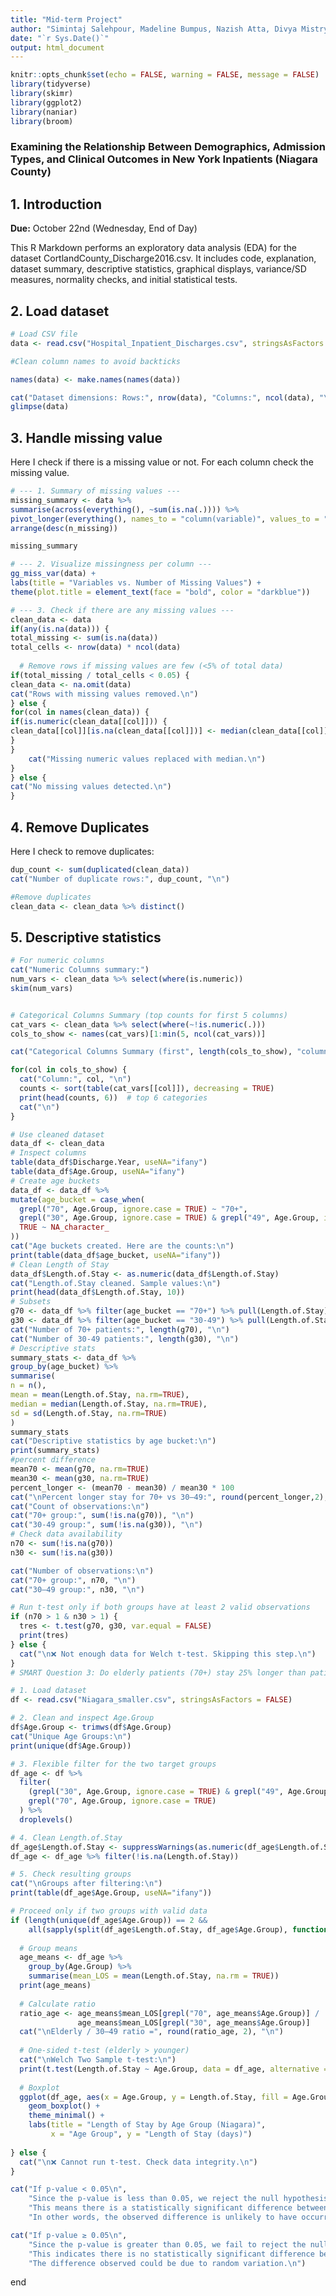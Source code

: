 ---
title: "Mid-term Project"
author: "Simintaj Salehpour, Madeline Bumpus, Nazish Atta, Divya Mistry"
date: "`r Sys.Date()`"
output: html_document
---

```{r setup, include=FALSE}
knitr::opts_chunk$set(echo = FALSE, warning = FALSE, message = FALSE)
library(tidyverse)
library(skimr)
library(ggplot2)
library(naniar)
library(broom)
```

### Examining the Relationship Between Demographics, Admission Types, and Clinical Outcomes in New York Inpatients (Niagara County)

## 1. Introduction

**Due:** October 22nd (Wednesday, End of Day)

This R Markdown performs an exploratory data analysis (EDA) for the dataset CortlandCounty_Discharge2016.csv.
It includes code, explanation, dataset summary, descriptive statistics, graphical displays, variance/SD measures, normality checks, and initial statistical tests.

## 2. Load dataset
```{r smart-question, include=T}
# Load CSV file
data <- read.csv("Hospital_Inpatient_Discharges.csv", stringsAsFactors = FALSE)

#Clean column names to avoid backticks

names(data) <- make.names(names(data))

cat("Dataset dimensions: Rows:", nrow(data), "Columns:", ncol(data), "\n")
glimpse(data)

```

## 3. Handle missing value

Here I check if there is a missing value or not. For each column check the missing value.

```{r missing-values, echo=FALSE, include=TRUE, results='markup', message=FALSE, warning=FALSE}

# --- 1. Summary of missing values ---
missing_summary <- data %>%
summarise(across(everything(), ~sum(is.na(.)))) %>%
pivot_longer(everything(), names_to = "column(variable)", values_to = "n_missing") %>%
arrange(desc(n_missing))

missing_summary

# --- 2. Visualize missingness per column ---
gg_miss_var(data) +
labs(title = "Variables vs. Number of Missing Values") +
theme(plot.title = element_text(face = "bold", color = "darkblue"))

# --- 3. Check if there are any missing values ---
clean_data <- data
if(any(is.na(data))) {
total_missing <- sum(is.na(data))
total_cells <- nrow(data) * ncol(data)
  
  # Remove rows if missing values are few (<5% of total data)
if(total_missing / total_cells < 0.05) {
clean_data <- na.omit(data)
cat("Rows with missing values removed.\n")
} else {
for(col in names(clean_data)) {
if(is.numeric(clean_data[[col]])) {
clean_data[[col]][is.na(clean_data[[col]])] <- median(clean_data[[col]], na.rm = TRUE)
}
}
    cat("Missing numeric values replaced with median.\n")
}
} else {
cat("No missing values detected.\n")
}
```

## 4. Remove Duplicates
Here I check to remove duplicates:
```{r Remove Duplicates, include=T, results = "markup"}
dup_count <- sum(duplicated(clean_data))
cat("Number of duplicate rows:", dup_count, "\n")

#Remove duplicates
clean_data <- clean_data %>% distinct()
```

## 5. Descriptive statistics

```{r descriptive-stats, include=T, results = "markup"}
# For numeric columns
cat("Numeric Columns summary:")
num_vars <- clean_data %>% select(where(is.numeric))
skim(num_vars)


# Categorical Columns Summary (top counts for first 5 columns)
cat_vars <- clean_data %>% select(where(~!is.numeric(.)))
cols_to_show <- names(cat_vars)[1:min(5, ncol(cat_vars))]

cat("Categorical Columns Summary (first", length(cols_to_show), "columns):\n\n")

for(col in cols_to_show) {
  cat("Column:", col, "\n")
  counts <- sort(table(cat_vars[[col]]), decreasing = TRUE)
  print(head(counts, 6))  # top 6 categories
  cat("\n")
}
```
  
```{r smart-question3, echo=FALSE, include=TRUE, results='asis', message=FALSE, warning=FALSE}
# Use cleaned dataset
data_df <- clean_data
# Inspect columns
table(data_df$Discharge.Year, useNA="ifany")
table(data_df$Age.Group, useNA="ifany")
# Create age buckets
data_df <- data_df %>%
mutate(age_bucket = case_when(
  grepl("70", Age.Group, ignore.case = TRUE) ~ "70+",
  grepl("30", Age.Group, ignore.case = TRUE) & grepl("49", Age.Group, ignore.case = TRUE) ~ "30-49",
  TRUE ~ NA_character_
))
cat("Age buckets created. Here are the counts:\n")
print(table(data_df$age_bucket, useNA="ifany"))
# Clean Length of Stay
data_df$Length.of.Stay <- as.numeric(data_df$Length.of.Stay)
cat("Length.of.Stay cleaned. Sample values:\n")
print(head(data_df$Length.of.Stay, 10))
# Subsets
g70 <- data_df %>% filter(age_bucket == "70+") %>% pull(Length.of.Stay)
g30 <- data_df %>% filter(age_bucket == "30-49") %>% pull(Length.of.Stay)
cat("Number of 70+ patients:", length(g70), "\n")
cat("Number of 30-49 patients:", length(g30), "\n")
# Descriptive stats
summary_stats <- data_df %>%
group_by(age_bucket) %>%
summarise(
n = n(),
mean = mean(Length.of.Stay, na.rm=TRUE),
median = median(Length.of.Stay, na.rm=TRUE),
sd = sd(Length.of.Stay, na.rm=TRUE)
)
summary_stats
cat("Descriptive statistics by age bucket:\n")
print(summary_stats)
#percent difference
mean70 <- mean(g70, na.rm=TRUE)
mean30 <- mean(g30, na.rm=TRUE)
percent_longer <- (mean70 - mean30) / mean30 * 100
cat("\nPercent longer stay for 70+ vs 30–49:", round(percent_longer,2), "%\n")
cat("Count of observations:\n")
cat("70+ group:", sum(!is.na(g70)), "\n")
cat("30-49 group:", sum(!is.na(g30)), "\n")
# Check data availability
n70 <- sum(!is.na(g70))
n30 <- sum(!is.na(g30))

cat("Number of observations:\n")
cat("70+ group:", n70, "\n")
cat("30–49 group:", n30, "\n")

# Run t-test only if both groups have at least 2 valid observations
if (n70 > 1 & n30 > 1) {
  tres <- t.test(g70, g30, var.equal = FALSE)
  print(tres)
} else {
  cat("\n❌ Not enough data for Welch t-test. Skipping this step.\n")
}
# SMART Question 3: Do elderly patients (70+) stay 25% longer than patients aged 30–49?

# 1. Load dataset
df <- read.csv("Niagara_smaller.csv", stringsAsFactors = FALSE)

# 2. Clean and inspect Age.Group
df$Age.Group <- trimws(df$Age.Group)
cat("Unique Age Groups:\n")
print(unique(df$Age.Group))

# 3. Flexible filter for the two target groups
df_age <- df %>%
  filter(
    (grepl("30", Age.Group, ignore.case = TRUE) & grepl("49", Age.Group, ignore.case = TRUE)) |
    grepl("70", Age.Group, ignore.case = TRUE)
  ) %>%
  droplevels()

# 4. Clean Length.of.Stay
df_age$Length.of.Stay <- suppressWarnings(as.numeric(df_age$Length.of.Stay))
df_age <- df_age %>% filter(!is.na(Length.of.Stay))

# 5. Check resulting groups
cat("\nGroups after filtering:\n")
print(table(df_age$Age.Group, useNA="ifany"))

# Proceed only if two groups with valid data
if (length(unique(df_age$Age.Group)) == 2 &&
    all(sapply(split(df_age$Length.of.Stay, df_age$Age.Group), function(x) length(x) > 1))) {
  
  # Group means
  age_means <- df_age %>%
    group_by(Age.Group) %>%
    summarise(mean_LOS = mean(Length.of.Stay, na.rm = TRUE))
  print(age_means)
  
  # Calculate ratio
  ratio_age <- age_means$mean_LOS[grepl("70", age_means$Age.Group)] /
               age_means$mean_LOS[grepl("30", age_means$Age.Group)]
  cat("\nElderly / 30–49 ratio =", round(ratio_age, 2), "\n")
  
  # One-sided t-test (elderly > younger)
  cat("\nWelch Two Sample t-test:\n")
  print(t.test(Length.of.Stay ~ Age.Group, data = df_age, alternative = "greater"))
  
  # Boxplot
  ggplot(df_age, aes(x = Age.Group, y = Length.of.Stay, fill = Age.Group)) +
    geom_boxplot() +
    theme_minimal() +
    labs(title = "Length of Stay by Age Group (Niagara)",
         x = "Age Group", y = "Length of Stay (days)")
  
} else {
  cat("\n❌ Cannot run t-test. Check data integrity.\n")
}
```
```{r conclusion, include=T}
cat("If p-value < 0.05\n",
    "Since the p-value is less than 0.05, we reject the null hypothesis.\n",
    "This means there is a statistically significant difference between the two group means.\n",
    "In other words, the observed difference is unlikely to have occurred by random chance.\n\n")

cat("If p-value ≥ 0.05\n",
    "Since the p-value is greater than 0.05, we fail to reject the null hypothesis.\n",
    "This indicates there is no statistically significant difference between the group means.\n",
    "The difference observed could be due to random variation.\n")
```
end

